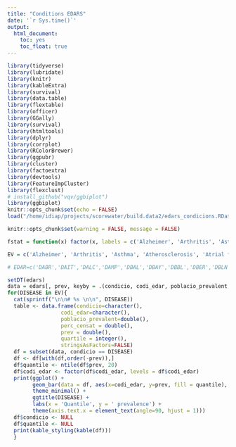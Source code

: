 ```yaml
---
title: "Conditions EDARS"
date: '`r Sys.time()`'
output: 
  html_document: 
    toc: yes
    toc_float: true
---
```


```r
library(tidyverse)
library(lubridate)
library(knitr)
library(kableExtra)
library(survival)
library(data.table)
library(flextable)
library(officer)
library(GGally)
library(survival)
library(htmltools)
library(dplyr)
library(corrplot)
library(RColorBrewer)
library(ggpubr)
library(cluster)
library(factoextra) 
library(devtools)
library(FeatureImpCluster)
library(flexclust)
# install_github("vqv/ggbiplot")
library(ggbiplot)
knitr::opts_chunk$set(echo = FALSE)
load("/home/idiap/projects/scorewater/build.data2/edars_condicions.RData")

knitr::opts_chunk$set(warning = FALSE, message = FALSE) 
```

```r
fstat = function(x) factor(x, labels = c('Alzheimer', 'Arthritis', 'Asthma', 'Atherosclerosis', 'Atrial fibrillation','Bipolar disorder','Breast cancer','Colon cancer','Depression','Diabetes','HIV','Heart failure','IBS/IBD','Kidney diseases','Lung cancer','Mania','Obesity','Psoriasis','Schizophrenia','Schizophrenia disorder','Thyroid cancer','Thyroid function'))

EV = c('Alzheimer', 'Arthritis', 'Asthma', 'Atherosclerosis', 'Atrial fibrillation','Bipolar disorder','Breast cancer','Colon cancer','Depression','Diabetes','HIV','Heart failure','IBS/IBD','Kidney diseases','Lung cancer','Mania','Obesity','Psoriasis','Schizophrenia','Schizophrenia disorder','Thyroid cancer','Thyroid function')

# EDAR=c('DABR','DAIT','DALC','DAMP','DBAL','DBAY','DBBL','DBER','DBLN','DBSS','DCER','DCPA','DFAL','DFIG','DFON','DGIR','DGRA','DGVC','DIGU','DLLE','DLLL','DMAN','DMAS','DMAT','DMDV','DMIR','DMLN','DMOB','DMOF','DMRT','DOLO','DPDL','DRIP','DRSS','DRUS','DSFL','DSLL','DSOR','DSRS','DTAR','DTOT','DTRG','DTRP','DTSE','DVAL','DVDP','DVIC','DVLC','DVLG','Carmel','Poblenou','St.Gervasi')
```

```r
setDT(edars)
data = edars[, prev, keyby = .(condicio, codi_edar, poblacio_prevalent, poblacio_real, casos_prevalents, perc_censat)]
for(DISEASE in EV){
  cat(sprintf("\n\n# %s \n\n", DISEASE))
  table <- data.frame(condicio=character(),
                 codi_edar=character(), 
                 poblacio_prevalent=double(),
                 perc_censat = double(),
                 prev = double(),
                 quartile = integer(),
                 stringsAsFactors=FALSE) 
  df = subset(data, condicio == DISEASE)
  df <- df[with(df,order(-prev)),]
  df$quantile <- ntile(df$prev, 20)  
  df$codi_edar <- factor(df$codi_edar, levels = df$codi_edar)
  print(ggplot() + 
        geom_bar(data = df, aes(x=codi_edar, y=prev, fill = quantile), stat = 'identity') +
        theme_minimal() +
        ggtitle(DISEASE) +
        labs(x = 'Quantile', y = ' prevalence') +
        theme(axis.text.x = element_text(angle=90, hjust = 1)))
  df$condicio <- NULL
  df$quantile <- NULL
  print(kable_styling(kable(df)))
  }
```